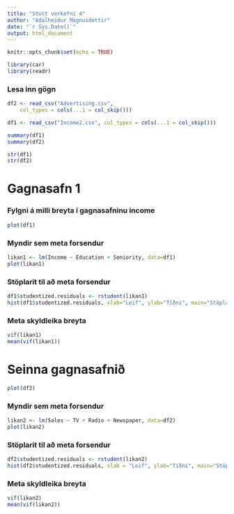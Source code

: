 ```yaml
---
title: "Stutt verkefni 4"
author: "Adalheidur Magnusdottir"
date: "`r Sys.Date()`"
output: html_document
---
```


```r
knitr::opts_chunk$set(echo = TRUE)

library(car)
library(readr)
```

### Lesa inn gögn

```r
df2 <- read_csv("Advertising.csv", 
    col_types = cols(...1 = col_skip()))
```

```r
df1 <- read_csv("Income2.csv", col_types = cols(...1 = col_skip()))
```

```r
summary(df1)
summary(df2)

str(df1)
str(df2)
```

# Gagnasafn 1

### Fylgni á milli breyta í gagnasafninu income

```r
plot(df1)
```

### Myndir sem meta forsendur 

```r
likan1 <- lm(Income ~ Education + Seniority, data=df1)
plot(likan1)
```


### Stöplarit til að meta forsendur

```r
df1$studentized.residuals <- rstudent(likan1)
hist(df1$studentized.residuals, xlab="Leif", ylab="Tíðni", main="Stöplarit af leif")
```

### Meta skyldleika breyta

```r
vif(likan1)
mean(vif(likan1))
```

# Seinna gagnasafnið

```r
plot(df2)
```

### Myndir sem meta forsendur 

```r
likan2 <- lm(Sales ~ TV + Radio + Newspaper, data=df2)
plot(likan2)
```

### Stöplarit til að meta forsendur 

```r
df2$studentized.residuals <- rstudent(likan2)
hist(df2$studentized.residuals, xlab = "Leif", ylab="Tíðni", main="Stöplarit af leif") 
```

### Meta skyldleika breyta

```r
vif(likan2)
mean(vif(likan2))
```
